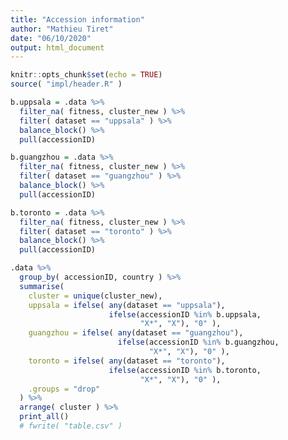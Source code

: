 ```yaml
---
title: "Accession information"
author: "Mathieu Tiret"
date: "06/10/2020"
output: html_document
---
```


```r
knitr::opts_chunk$set(echo = TRUE)
source( "impl/header.R" )
```


```r
b.uppsala = .data %>% 
  filter_na( fitness, cluster_new ) %>% 
  filter( dataset == "uppsala" ) %>% 
  balance_block() %>% 
  pull(accessionID)

b.guangzhou = .data %>% 
  filter_na( fitness, cluster_new ) %>% 
  filter( dataset == "guangzhou" ) %>% 
  balance_block() %>% 
  pull(accessionID)

b.toronto = .data %>% 
  filter_na( fitness, cluster_new ) %>% 
  filter( dataset == "toronto" ) %>% 
  balance_block() %>% 
  pull(accessionID)

.data %>% 
  group_by( accessionID, country ) %>% 
  summarise(
    cluster = unique(cluster_new),
    uppsala = ifelse( any(dataset == "uppsala"), 
                      ifelse(accessionID %in% b.uppsala, 
                             "X*", "X"), "0" ),
    guangzhou = ifelse( any(dataset == "guangzhou"), 
                        ifelse(accessionID %in% b.guangzhou, 
                               "X*", "X"), "0" ),
    toronto = ifelse( any(dataset == "toronto"), 
                      ifelse(accessionID %in% b.toronto, 
                             "X*", "X"), "0" ),
    .groups = "drop"
  ) %>% 
  arrange( cluster ) %>% 
  print_all()
  # fwrite( "table.csv" )
```

